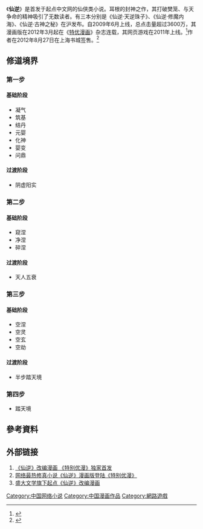 {{vfd|G11|date=2022/06/13}}
《'''仙逆'''》是首发于起点中文网的仙侠类小说。耳根的封神之作，其打破樊笼、与天争命的精神吸引了无数读者。有三本分别是《仙逆·天逆珠子》、《仙逆·修魔内海》、《仙逆·古神之秘》在沪发布。自2009年6月上线，总点击量超过3600万，其漫画版在2012年3月起在《[[特优漫画|特优漫画]]》杂志连载，其网页游戏在2011年上线。<ref>{{Cite news|url=http://newspaper.jfdaily.com/xwcb/html/2012-08/29/content_872253.htm|title=耳根签售《仙逆》前三本|language=zh-cn|publisher=新闻晨报|author=徐颖/张瑶|date=2012年8月29日|accessdate=2015-04-26|archive-url=https://web.archive.org/web/20160513140240/http://newspaper.jfdaily.com/xwcb/html/2012-08/29/content_872253.htm|archive-date=2016-05-13|dead-url=yes}}</ref>作者在2012年8月27日在上海书城签售。<ref>{{Cite news|url=http://newspaper.jfdaily.com/xwwb/html/2012-08/27/content_870877.htm|title=《仙逆》前三本出版|language=zh-cn|publisher=新闻晚报|author=谢正宜|date=2012年8月27日|accessdate=2015-04-26|archive-url=https://web.archive.org/web/20160304105750/http://newspaper.jfdaily.com/xwwb/html/2012-08/27/content_870877.htm|archive-date=2016-03-04|dead-url=yes}}</ref>

==修道境界==
===第一步===
====基础阶段====
* 凝气
* 筑基
* 结丹
* 元婴
* 化神
* 婴变
* 问鼎
====过渡阶段====
* 阴虚阳实

===第二步===
====基础阶段====
* 窥涅
* 净涅
* 碎涅
====过渡阶段====
* 天人五衰

===第三步===
====基础阶段====
* 空涅
* 空灵
* 空玄
* 空劫
====过渡阶段====
* 半步踏天境

===第四步===
* 踏天境


==參考資料==
{{Reflist}}
==外部链接==
#[http://book.sina.com.cn/news/2012-03-20/1434296328.shtml 《仙逆》改编漫画 《特别优漫》独家首发]{{Wayback|url=http://book.sina.com.cn/news/2012-03-20/1434296328.shtml |date=20191029113732 }}
#[http://news.ifeng.com/gundong/detail_2012_03/20/13322732_0.shtml  网络最热修真小说《仙逆》漫画版登陆《特别优漫》]{{Wayback|url=http://news.ifeng.com/gundong/detail_2012_03/20/13322732_0.shtml |date=20191109044243 }}
#[http://www.pcpop.com/doc/0/775/775930.shtml  盛大文学旗下起点《仙逆》改编漫画]{{Wayback|url=http://www.pcpop.com/doc/0/775/775930.shtml |date=20160611210227 }}
[[Category:中国网络小说|Category:中国网络小说]]
[[Category:中国漫画作品|Category:中国漫画作品]]
[[Category:網路遊戲|Category:網路遊戲]]